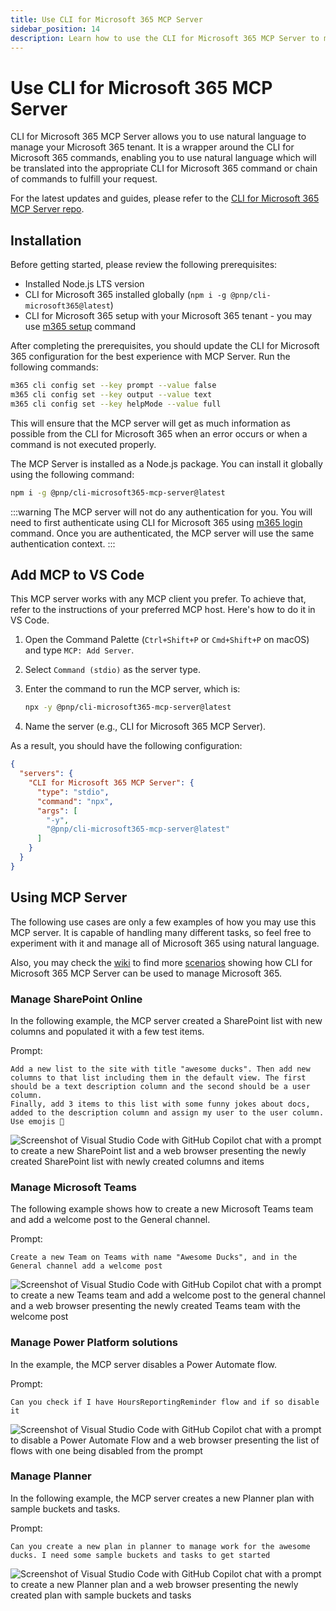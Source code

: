 ```yaml
---
title: Use CLI for Microsoft 365 MCP Server
sidebar_position: 14
description: Learn how to use the CLI for Microsoft 365 MCP Server to manage your Microsoft 365 tenant using natural language.
---
```


# Use CLI for Microsoft 365 MCP Server

CLI for Microsoft 365 MCP Server allows you to use natural language to manage your Microsoft 365 tenant. It is a wrapper around the CLI for Microsoft 365 commands, enabling you to use natural language which will be translated into the appropriate CLI for Microsoft 365 command or chain of commands to fulfill your request.

For the latest updates and guides, please refer to the [CLI for Microsoft 365 MCP Server repo](https://github.com/pnp/cli-microsoft365-mcp-server).

## Installation

Before getting started, please review the following prerequisites:

- Installed Node.js LTS version
- CLI for Microsoft 365 installed globally (`npm i -g @pnp/cli-microsoft365@latest`)
- CLI for Microsoft 365 setup with your Microsoft 365 tenant - you may use [m365 setup](../cmd/setup) command

After completing the prerequisites, you should update the CLI for Microsoft 365 configuration for the best experience with MCP Server. Run the following commands:

```sh
m365 cli config set --key prompt --value false
m365 cli config set --key output --value text
m365 cli config set --key helpMode --value full
```

This will ensure that the MCP server will get as much information as possible from the CLI for Microsoft 365 when an error occurs or when a command is not executed properly.

The MCP Server is installed as a Node.js package. You can install it globally using the following command:

```sh
npm i -g @pnp/cli-microsoft365-mcp-server@latest
```

:::warning
The MCP server will not do any authentication for you. You will need to first authenticate using CLI for Microsoft 365 using [m365 login](../cmd/login) command. Once you are authenticated, the MCP server will use the same authentication context.
:::

## Add MCP to VS Code

This MCP server works with any MCP client you prefer. To achieve that, refer to the instructions of your preferred MCP host. Here's how to do it in VS Code.

1. Open the Command Palette (`Ctrl+Shift+P` or `Cmd+Shift+P` on macOS) and type `MCP: Add Server`.
2. Select `Command (stdio)` as the server type.
3. Enter the command to run the MCP server, which is:

    ```sh
    npx -y @pnp/cli-microsoft365-mcp-server@latest
    ```

4. Name the server (e.g., CLI for Microsoft 365 MCP Server).

As a result, you should have the following configuration:

```json title="/.vscode/mcp.json"
{
  "servers": {
    "CLI for Microsoft 365 MCP Server": {
      "type": "stdio",
      "command": "npx",
      "args": [
        "-y",
        "@pnp/cli-microsoft365-mcp-server@latest"
      ]
    }
  }
}
```

## Using MCP Server

The following use cases are only a few examples of how you may use this MCP server. It is capable of handling many different tasks, so feel free to experiment with it and manage all of Microsoft 365 using natural language.

Also, you may check the [wiki](https://github.com/pnp/cli-microsoft365-mcp-server/wiki) to find more [scenarios](https://github.com/pnp/cli-microsoft365-mcp-server/wiki/1.-Scenarios) showing how CLI for Microsoft 365 MCP Server can be used to manage Microsoft 365.

### Manage SharePoint Online

In the following example, the MCP server created a SharePoint list with new columns and populated it with a few test items.

Prompt: 

```
Add a new list to the site with title "awesome ducks". Then add new columns to that list including them in the default view. The first should be a text description column and the second should be a user column.
Finally, add 3 items to this list with some funny jokes about docs, added to the description column and assign my user to the user column. Use emojis 🙂
```

![Screenshot of Visual Studio Code with GitHub Copilot chat with a prompt to create a new SharePoint list and a web browser presenting the newly created SharePoint list with newly created columns and items](../images/cli-mcp-server/mcp-example-1.png)

### Manage Microsoft Teams

The following example shows how to create a new Microsoft Teams team and add a welcome post to the General channel.

Prompt:

```
Create a new Team on Teams with name "Awesome Ducks", and in the General channel add a welcome post
```

![Screenshot of Visual Studio Code with GitHub Copilot chat with a prompt to create a new Teams team and add a welcome post to the general channel and a web browser presenting the newly created Teams team with the welcome post](../images/cli-mcp-server/mcp-example-2.png)

### Manage Power Platform solutions 

In the example, the MCP server disables a Power Automate flow.

Prompt:

```
Can you check if I have HoursReportingReminder flow and if so disable it
```

![Screenshot of Visual Studio Code with GitHub Copilot chat with a prompt to disable a Power Automate Flow and a web browser presenting the list of flows with one being disabled from the prompt](../images/cli-mcp-server/mcp-example-3.png)

### Manage Planner

In the following example, the MCP server creates a new Planner plan with sample buckets and tasks.

Prompt:

```
Can you create a new plan in planner to manage work for the awesome ducks. I need some sample buckets and tasks to get started
```

![Screenshot of Visual Studio Code with GitHub Copilot chat with a prompt to create a new Planner plan and a web browser presenting the newly created plan with sample buckets and tasks](../images/cli-mcp-server/mcp-example-4.png)
